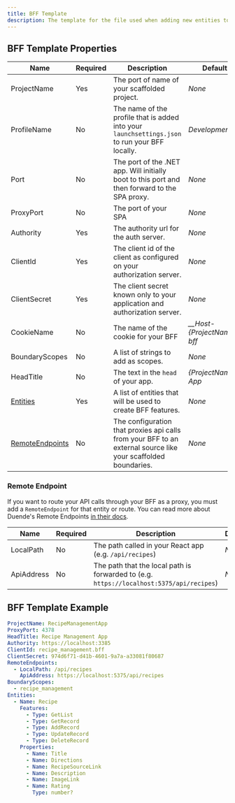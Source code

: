 ```yaml
---
title: BFF Template
description: The template for the file used when adding new entities to a web API using the `add entity` command.
---
```


## BFF Template Properties

| Name                                | Required | Description                                                                                                   | Default                      |
| ----------------------------------- | -------- | ------------------------------------------------------------------------------------------------------------- | ---------------------------- |
| ProjectName                         | Yes      | The port of name of your scaffolded project.                                                                  | _None_                       |
| ProfileName                         | No       | The name of the profile that is added into your `launchsettings.json` to run your BFF locally.                | _Development_                |
| Port                                | No       | The port of the .NET app. Will initially boot to this port and then forward to the SPA proxy.                 | _None_                       |
| ProxyPort                           | No       | The port of your SPA                                                                                          | _None_                       |
| Authority                           | Yes      | The authority url for the auth server.                                                                        | _None_                       |
| ClientId                            | Yes      | The client id of the client as configured on your authorization server.                                       | _None_                       |
| ClientSecret                        | Yes      | The client secret known only to your application and authorization server.                                    | _None_                       |
| CookieName                          | No       | The name of the cookie for your BFF                                                                           | _\_\_Host-{ProjectName}-bff_ |
| BoundaryScopes                      | No       | A list of strings to add as scopes.                                                                           | _None_                       |
| HeadTitle                           | No       | The text in the `head` of your app.                                                                           | _{ProjectName} App_          |
| [Entities](/docs/bff-entities)      | Yes      | A list of entities that will be used to create BFF features.                                                  | _None_                       |
| [RemoteEndpoints](#remote-endpoint) | No       | The configuration that proxies api calls from your BFF to an external source like your scaffolded boundaries. | _None_                       |

### Remote Endpoint

If you want to route your API calls through your BFF as a proxy, you must add a `RemoteEndpoint` for that entity or route.
You can read more about Duende's Remote Endpoints [in their docs](https://docs.duendesoftware.com/identityserver/v5/bff/apis/remote/).

| Name       | Required | Description                                                                              | Default |
| ---------- | -------- | ---------------------------------------------------------------------------------------- | ------- |
| LocalPath  | No       | The path called in your React app (e.g. `/api/recipes`)                                  | _None_  |
| ApiAddress | No       | The path that the local path is forwarded to (e.g. `https://localhost:5375/api/recipes`) | _None_  |

## BFF Template Example

```yaml
ProjectName: RecipeManagementApp
ProxyPort: 4378
HeadTitle: Recipe Management App
Authority: https://localhost:3385
ClientId: recipe_management.bff
ClientSecret: 974d6f71-d41b-4601-9a7a-a33081f80687
RemoteEndpoints:
  - LocalPath: /api/recipes
    ApiAddress: https://localhost:5375/api/recipes
BoundaryScopes:
  - recipe_management
Entities:
  - Name: Recipe
    Features:
      - Type: GetList
      - Type: GetRecord
      - Type: AddRecord
      - Type: UpdateRecord
      - Type: DeleteRecord
    Properties:
      - Name: Title
      - Name: Directions
      - Name: RecipeSourceLink
      - Name: Description
      - Name: ImageLink
      - Name: Rating
        Type: number?
```
